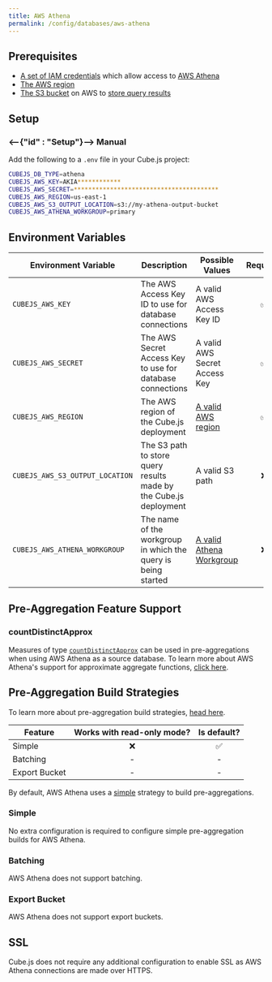 ```yaml
---
title: AWS Athena
permalink: /config/databases/aws-athena
---
```


## Prerequisites

- [A set of IAM credentials][aws-docs-athena-access] which allow access to [AWS
  Athena][aws-athena]
- [The AWS region][aws-docs-regions]
- [The S3 bucket][aws-s3] on AWS to [store query results][aws-docs-athena-query]

## Setup

### <--{"id" : "Setup"}--> Manual

Add the following to a `.env` file in your Cube.js project:

```bash
CUBEJS_DB_TYPE=athena
CUBEJS_AWS_KEY=AKIA************
CUBEJS_AWS_SECRET=****************************************
CUBEJS_AWS_REGION=us-east-1
CUBEJS_AWS_S3_OUTPUT_LOCATION=s3://my-athena-output-bucket
CUBEJS_AWS_ATHENA_WORKGROUP=primary
```

## Environment Variables

| Environment Variable            | Description                                                       | Possible Values                                  | Required |
| ------------------------------- | ----------------------------------------------------------------- | ------------------------------------------------ | :------: |
| `CUBEJS_AWS_KEY`                | The AWS Access Key ID to use for database connections             | A valid AWS Access Key ID                        |    ✅    |
| `CUBEJS_AWS_SECRET`             | The AWS Secret Access Key to use for database connections         | A valid AWS Secret Access Key                    |    ✅    |
| `CUBEJS_AWS_REGION`             | The AWS region of the Cube.js deployment                          | [A valid AWS region][aws-docs-regions]           |    ✅    |
| `CUBEJS_AWS_S3_OUTPUT_LOCATION` | The S3 path to store query results made by the Cube.js deployment | A valid S3 path                                  |    ❌    |
| `CUBEJS_AWS_ATHENA_WORKGROUP`   | The name of the workgroup in which the query is being started     | [A valid Athena Workgroup][aws-athena-workgroup] |    ❌    |

## Pre-Aggregation Feature Support

### countDistinctApprox

Measures of type
[`countDistinctApprox`][ref-schema-ref-types-formats-countdistinctapprox] can be
used in pre-aggregations when using AWS Athena as a source database. To learn
more about AWS Athena's support for approximate aggregate functions, [click
here][aws-athena-docs-approx-agg-fns].

## Pre-Aggregation Build Strategies

<InfoBox>

To learn more about pre-aggregation build strategies, [head
here][ref-caching-using-preaggs-build-strats].

</InfoBox>

| Feature       | Works with read-only mode? | Is default? |
| ------------- | :------------------------: | :---------: |
| Simple        |             ❌             |     ✅      |
| Batching      |             -              |      -      |
| Export Bucket |             -              |      -      |

By default, AWS Athena uses a [simple][self-preaggs-simple] strategy to build
pre-aggregations.

### Simple

No extra configuration is required to configure simple pre-aggregation builds
for AWS Athena.

### Batching

AWS Athena does not support batching.

### Export Bucket

AWS Athena does not support export buckets.

## SSL

Cube.js does not require any additional configuration to enable SSL as AWS
Athena connections are made over HTTPS.

[aws-athena]: https://aws.amazon.com/athena
[aws-athena-workgroup]:
  https://docs.aws.amazon.com/athena/latest/ug/workgroups-benefits.html
[aws-s3]: https://aws.amazon.com/s3/
[aws-docs-athena-access]:
  https://docs.aws.amazon.com/athena/latest/ug/security-iam-athena.html
[aws-docs-athena-query]:
  https://docs.aws.amazon.com/athena/latest/ug/querying.html
[aws-docs-regions]:
  https://docs.aws.amazon.com/AWSEC2/latest/UserGuide/using-regions-availability-zones.html#concepts-available-regions
[aws-athena-docs-approx-agg-fns]:
  https://prestodb.io/docs/0.217/functions/aggregate.html#approximate-aggregate-functions
[ref-caching-using-preaggs-build-strats]:
  /caching/using-pre-aggregations#pre-aggregation-build-strategies
[ref-schema-ref-types-formats-countdistinctapprox]:
  /schema/reference/types-and-formats#count-distinct-approx
[self-preaggs-simple]: #simple
